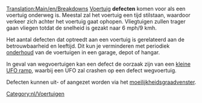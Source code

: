 [[Translation:Main/en/Breakdowns]]
[[Main/nl/Voertuigen|Voertuig]] '''defecten''' komen voor als een voertuig onderweg is. Meestal zal het voertuig een tijd stilstaan, waardoor verkeer zich achter het voertuig gaat ophopen. Vliegtuigen zullen trager gaan vliegen totdat de snelheid is gezakt naar 6 mph/9 kmh.

Het aantal defecten dat optreedt aan een voertuig is gerelateerd aan de betrouwbaarheid en leeftijd. Dit kun je verminderen met periodiek [[Main/nl/Onderhoud|onderhoud]] van de voertuigen in een garage, depot of hangar.

In geval van wegvoertuigen kan een defect de oorzaak zijn van een [[Main/nl/Rampen|kleine UFO ramp]], waarbij een UFO zal crashen op een defect wegvoertuig.

Defecten kunnen uit- of aangezet worden via het [[Main/nl/Moeilijkheidsgraad|moeilijkheidsgraadvenster]].

[[Category:nl/Voertuigen]]